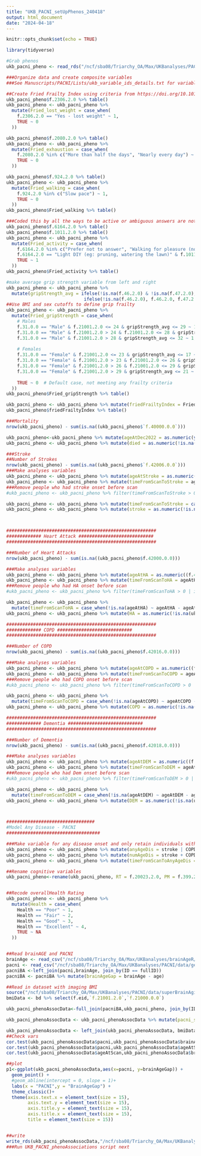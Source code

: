```yaml
---
title: "UKB_PACNI_setUpPhenos_240418"
output: html_document
date: "2024-04-18"
---
```


```r
knitr::opts_chunk$set(echo = TRUE)

library(tidyverse)

#Grab phenos
ukb_pacni_pheno <- read_rds("/ncf/sba08/Triarchy_OA/Max/UKBanalyses/PACNI/data/ukb_allPhenos_imagingSubs_240418.rds")


```

```r

###Organize data and create composite variables
###See Manuscripts/PACNI/Lists/ukb_variable_ids_details.txt for variable info

##Create Fried Frailty Index using criteria from https://doi.org/10.1016/S2589-7500(23)00043-2
ukb_pacni_pheno$f.2306.2.0 %>% table()
ukb_pacni_pheno <- ukb_pacni_pheno %>%
  mutate(Fried_lost_weight = case_when(
    f.2306.2.0 == "Yes - lost weight" ~ 1,
    TRUE ~ 0
  ))

ukb_pacni_pheno$f.2080.2.0 %>% table()
ukb_pacni_pheno <- ukb_pacni_pheno %>%
  mutate(Fried_exhaustion = case_when(
    f.2080.2.0 %in% c("More than half the days", "Nearly every day") ~ 1,
    TRUE ~ 0
  ))

ukb_pacni_pheno$f.924.2.0 %>% table()
ukb_pacni_pheno <- ukb_pacni_pheno %>%
  mutate(Fried_walking = case_when(
    f.924.2.0 %in% c("Slow pace") ~ 1,
    TRUE ~ 0
  ))
ukb_pacni_pheno$Fried_walking %>% table()

###Coded this by all the ways to be active or ambiguous answers are not frail and the rest are frail
ukb_pacni_pheno$f.6164.2.0 %>% table()
ukb_pacni_pheno$f.1011.2.0 %>% table()
ukb_pacni_pheno <- ukb_pacni_pheno %>%
  mutate(Fried_activity = case_when(
    f.6164.2.0 %in% c("Prefer not to answer", "Walking for pleasure (not as a means of transport)", "Other exercises (eg: swimming, cycling, keep fit, bowling)", "Strenuous sports", "Heavy DIY (eg: weeding, lawn mowing, carpentry, digging)")  ~ 0,
    f.6164.2.0 == "Light DIY (eg: pruning, watering the lawn)" & f.1011.2.0 %in% c("Prefer not to answer","Do not know", "2-3 times a week", "4-5 times a week", "Every day")  ~ 0,
    TRUE ~ 1
  ))
ukb_pacni_pheno$Fried_activity %>% table()

#make average grip strength variable from left and right
ukb_pacni_pheno <- ukb_pacni_pheno %>%
  mutate(gripStrength_avg = ifelse(!is.na(f.46.2.0) & !is.na(f.47.2.0), (f.46.2.0 + f.47.2.0) / 2,
                             ifelse(!is.na(f.46.2.0), f.46.2.0, f.47.2.0)))
##Use BMI and sex cutoffs to define grip frailty
ukb_pacni_pheno <- ukb_pacni_pheno %>%
  mutate(Fried_gripStrength = case_when(
    # Males
    f.31.0.0 == "Male" & f.21001.2.0 <= 24 & gripStrength_avg <= 29 ~ 1,
    f.31.0.0 == "Male" & f.21001.2.0 > 24 & f.21001.2.0 <= 28 & gripStrength_avg <= 30 ~ 1,
    f.31.0.0 == "Male" & f.21001.2.0 > 28 & gripStrength_avg <= 32 ~ 1,
    
    # Females
    f.31.0.0 == "Female" & f.21001.2.0 <= 23 & gripStrength_avg <= 17 ~ 1,
    f.31.0.0 == "Female" & f.21001.2.0 > 23 & f.21001.2.0 <= 26 & gripStrength_avg <= 17.3 ~ 1,
    f.31.0.0 == "Female" & f.21001.2.0 > 26 & f.21001.2.0 <= 29 & gripStrength_avg <= 18 ~ 1,
    f.31.0.0 == "Female" & f.21001.2.0 > 29 & gripStrength_avg <= 21 ~ 1,
    
    TRUE ~ 0  # Default case, not meeting any frailty criteria
  ))
ukb_pacni_pheno$Fried_gripStrength %>% table()

ukb_pacni_pheno <- ukb_pacni_pheno %>% mutate(friedFrailtyIndex = Fried_lost_weight + Fried_exhaustion + Fried_walking + Fried_activity + Fried_gripStrength)
ukb_pacni_pheno$friedFrailtyIndex %>% table()

```


```r

###Mortality
nrow(ukb_pacni_pheno) - sum(is.na((ukb_pacni_pheno$`f.40000.0.0`)))

ukb_pacni_pheno<-ukb_pacni_pheno %>% mutate(ageAtDec2022 = as.numeric(ymd("2023-12-31") - birthday)/365.25)
ukb_pacni_pheno <- ukb_pacni_pheno %>% mutate(died = as.numeric(!is.na(ukb_pacni_pheno$`f.40007.0.0`), timeFromScanToDeath = case_when(!is.na(f.40007.0.0) ~ f.40007.0.0 - ageAtScan, TRUE ~ ageAtDec2022 - ageAtScan)))

###Stroke
##Number of Strokes
nrow(ukb_pacni_pheno) - sum(is.na((ukb_pacni_pheno$`f.42006.0.0`)))
###Make analyses variables
ukb_pacni_pheno <- ukb_pacni_pheno %>% mutate(ageAtStroke = as.numeric((f.42006.0.0 - birthday)/365.25))
ukb_pacni_pheno <- ukb_pacni_pheno %>% mutate(timeFromScanToStroke = ageAtStroke - ageAtScan)
###Remove people who had stroke onset before scan
#ukb_pacni_pheno <- ukb_pacni_pheno %>% filter(timeFromScanToStroke > 0 | is.na(timeFromScanToStroke))

ukb_pacni_pheno <- ukb_pacni_pheno %>% mutate(timeFromScanToStroke = case_when(!is.na(ageAtStroke) ~ ageAtStroke - ageAtScan, TRUE ~ ageAtDec2022 - ageAtScan))
ukb_pacni_pheno <- ukb_pacni_pheno %>% mutate(stroke = as.numeric(!is.na(ukb_pacni_pheno$`f.42006.0.0`)))



########################################################
############# Heart Attack ############################
########################################################

###Number of Heart Attacks
nrow(ukb_pacni_pheno) - sum(is.na((ukb_pacni_pheno$f.42000.0.0)))

###Make analyses variables
ukb_pacni_pheno <- ukb_pacni_pheno %>% mutate(ageAtHA = as.numeric((f.42000.0.0 - birthday)/365.25))
ukb_pacni_pheno <- ukb_pacni_pheno %>% mutate(timeFromScanToHA = ageAtHA - ageAtScan)
###Remove people who had HA onset before scan
#ukb_pacni_pheno <- ukb_pacni_pheno %>% filter(timeFromScanToHA > 0 | is.na(timeFromScanToHA))

ukb_pacni_pheno <- ukb_pacni_pheno %>%
  mutate(timeFromScanToHA = case_when(!is.na(ageAtHA) ~ ageAtHA - ageAtScan, TRUE ~ ageAtDec2022 - ageAtScan))
ukb_pacni_pheno <- ukb_pacni_pheno %>% mutate(HA = as.numeric(!is.na(ukb_pacni_pheno$`f.42000.0.0`)))

########################################################
############# COPD ############################
########################################################

###Number of COPD
nrow(ukb_pacni_pheno) - sum(is.na((ukb_pacni_pheno$f.42016.0.0)))

###Make analyses variables
ukb_pacni_pheno <- ukb_pacni_pheno %>% mutate(ageAtCOPD = as.numeric((f.42016.0.0 - birthday)/365.25))
ukb_pacni_pheno <- ukb_pacni_pheno %>% mutate(timeFromScanToCOPD = ageAtCOPD - ageAtScan)
###Remove people who had COPD onset before scan
#ukb_pacni_pheno <- ukb_pacni_pheno %>% filter(timeFromScanToCOPD > 0 | is.na(timeFromScanToCOPD))

ukb_pacni_pheno <- ukb_pacni_pheno %>%
  mutate(timeFromScanToCOPD = case_when(!is.na(ageAtCOPD) ~ ageAtCOPD - ageAtScan, TRUE ~ ageAtDec2022 - ageAtScan))
ukb_pacni_pheno <- ukb_pacni_pheno %>% mutate(COPD = as.numeric(!is.na(ukb_pacni_pheno$`f.42016.0.0`)))

########################################################
############# Dementia ############################
########################################################

###Number of Dementia
nrow(ukb_pacni_pheno) - sum(is.na((ukb_pacni_pheno$f.42018.0.0)))

###Make analyses variables
ukb_pacni_pheno <- ukb_pacni_pheno %>% mutate(ageAtDEM = as.numeric((f.42018.0.0 - birthday)/365.25))
ukb_pacni_pheno <- ukb_pacni_pheno %>% mutate(timeFromScanToDEM = ageAtDEM - ageAtScan)
###Remove people who had Dem onset before scan
#ukb_pacni_pheno <- ukb_pacni_pheno %>% filter(timeFromScanToDEM > 0 | is.na(timeFromScanToDEM))

ukb_pacni_pheno <- ukb_pacni_pheno %>%
  mutate(timeFromScanToDEM = case_when(!is.na(ageAtDEM) ~ ageAtDEM - ageAtScan, TRUE ~ ageAtDec2022 - ageAtScan))
ukb_pacni_pheno <- ukb_pacni_pheno %>% mutate(DEM = as.numeric(!is.na(ukb_pacni_pheno$`f.42018.0.0`)))



#################################
#Model Any Disease - PACNI
###################################

###Make variable for any disease onset and only retain individuals with onset after scan
ukb_pacni_pheno <- ukb_pacni_pheno %>% mutate(anyAgeDis = stroke | COPD | HA) # | DEM)
ukb_pacni_pheno <- ukb_pacni_pheno %>% mutate(numAgeDis = stroke + COPD + HA) #+ DEM)
ukb_pacni_pheno <- ukb_pacni_pheno %>% mutate(timeFromScanToAnyAgeDis = pmin(timeFromScanToStroke, timeFromScanToHA, timeFromScanToCOPD, timeFromScanToDEM))

##Rename cognitive variables
ukb_pacni_pheno<-rename(ukb_pacni_pheno, RT = f.20023.2.0, PM = f.399.2.2, FluidIQ = f.20016.2.0, WM = f.4282.2.0, TrailsA =  f.6348.2.0, TrailsB =  f.6350.2.0, DSST = f.23324.2.0, VM = f.20197.2.0, Tower = f.21004.2.0, Matrix = f.6373.2.0, Income = f.738.2.0, Edu = f.6138.2.0, Health = f.2178.2.0,BMI = f.21001.2.0, Frailty = friedFrailtyIndex)


##Recode overallHealth Rating
ukb_pacni_pheno <- ukb_pacni_pheno %>%
  mutate(Health = case_when(
    Health == "Poor" ~ 1,
    Health == "Fair" ~ 2,
    Health == "Good" ~ 3,
    Health == "Excellent" ~ 4,
    TRUE ~ NA
  ))



```

```r

##Read brainAGE and PACNI
brainAge <- read_csv("/ncf/sba08/Triarchy_OA/Max/UKBanalyses/brainAgeR/lists/all_brain_predicted_age_231127.csv")
pacni <- read_csv("/ncf/sba08/Triarchy_OA/Max/UKBanalyses/PACNI/data/generatePACNI_ukb_240418/pacni_ukb_fs6_240418.csv")
pacniBA <-left_join(pacni,brainAge, join_by(ID == fullID))
pacniBA <- pacniBA %>% mutate(brainAgeGap = brainAge - age)

##Read in dataset with imaging BMI
source("/ncf/sba08/Triarchy_OA/Max/UKBanalyses/PACNI/data/superBrainAging_dataset_230920.r")
bmiData <- bd %>% select(f.eid,`f.21001.2.0`,`f.21000.0.0`)

ukb_pacni_phenoAssocData<-full_join(pacniBA,ukb_pacni_pheno, join_by(ID))

ukb_pacni_phenoAssocData <- ukb_pacni_phenoAssocData %>% mutate(pacni_scaled = scale(pacni),brainAgeGap_scaled = scale(brainAgeGap))

ukb_pacni_phenoAssocData <- left_join(ukb_pacni_phenoAssocData, bmiData, join_by(eid == f.eid))
##Check vars
cor.test(ukb_pacni_phenoAssocData$pacni,ukb_pacni_phenoAssocData$brainAgeGap)
cor.test(ukb_pacni_phenoAssocData$pacni,ukb_pacni_phenoAssocData$ageAtScan)
cor.test(ukb_pacni_phenoAssocData$ageAtScan,ukb_pacni_phenoAssocData$brainAgeGap)

##plot
p1<-ggplot(ukb_pacni_phenoAssocData,aes(x=pacni, y=brainAgeGap)) +
  geom_point() +
  #geom_abline(intercept = 0, slope = 1)+
  labs(x = "PACNI",y = "BrainAgeGap") +
  theme_classic()+
  theme(axis.text.x = element_text(size = 15),
        axis.text.y = element_text(size = 15),
        axis.title.y = element_text(size = 15),
        axis.title.x = element_text(size = 15),
        title = element_text(size = 15))


##write
write_rds(ukb_pacni_phenoAssocData,"/ncf/sba08/Triarchy_OA/Max/UKBanalyses/PACNI/data/ukb_pacni_phenoAssocData_240419.rds")
###Run UKB_PACNI_phenoAssociations script next

```
